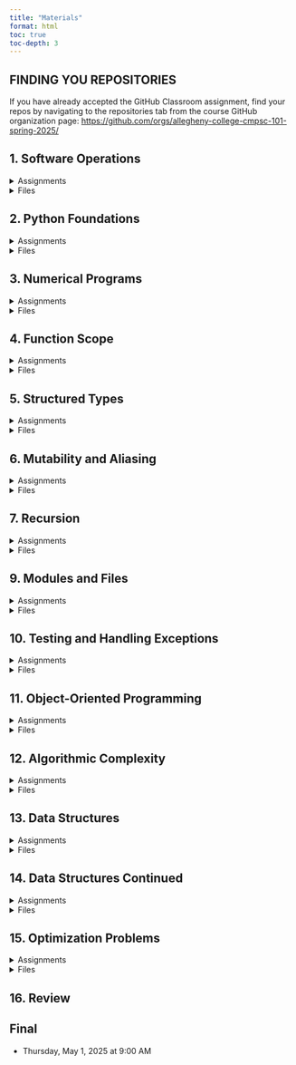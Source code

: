 ```yaml
---
title: "Materials"
format: html
toc: true
toc-depth: 3
---
```


::: {.callout-tip}
## FINDING YOU REPOSITORIES
If you have already accepted the GitHub Classroom assignment, find your
repos by navigating to the repositories tab from the course GitHub organization page:
[https://github.com/orgs/allegheny-college-cmpsc-101-spring-2025/](https://github.com/orgs/allegheny-college-cmpsc-101-spring-2025/)
:::

## 1. Software Operations
<!-- out T Jan 14, quiz W jan 15, due T Jan 21 -->

<details>
<summary>Assignments</summary>

- [Required Reading: Guttag Chapter 1](https://mitpress.ublish.com/ebook/itcapup3-preview/12609/1)
- _Specification Lab: CLI vs Script vs Notebook_
  - 20 Points
  - Due Date: Tu Jan 28 at 2:30pm
  - [GitHub Classroom Link](https://classroom.github.com/a/zOUX3b76)  
  - [Starter Repo](https://github.com/allegheny-college-cmpsc-101-spring-2025/cli-vs-script-starter/blob/main/README.md)

</details>

<details>
<summary>Files</summary>

- Slides: Welcome [Reveal](slides/01-welcome.qmd), [PDF](slides/01-welcome.pdf) (M Jan 13)
- Slides: Software installation instructions [PDF](slides/01-software-installation.pdf) (Tu Jan 14)
- Slides: Workflow for 101 labs [PDF](slides/02-workflow.pdf) (W Jan 15)

</details>
<!-- need to separate and focus on running a script with python interpreter, not in 100 -->

## 2. Python Foundations

<details>
<summary>Assignments</summary>

- [Required Reading: Guttag Chapter 2](https://mitpress.ublish.com/ebook/itcapup3-preview/12609/11)
- _Engineering Lab: Integer Squaring_
  - 40 Points
  - Due Date: Tu Jan 28 at 2:30pm
  - [GitHub Classroom Link](https://classroom.github.com/a/ooW4JapU)  
  - [Starter Repo](https://github.com/allegheny-college-cmpsc-101-spring-2025/integer-squaring-starter/blob/main/README.md)

</details>

<details>
<summary>Files</summary>

- Slides: Linting [Reveal](slides/03-linting.qmd) (Tu Jan 21)
- Slides: Python Foundations [Reveal](slides/04-python-foundations.qmd), [PDF](slides/04-python-foundations.pdf) (W Jan 22)

</details>

## 3. Numerical Programs

<details>
<summary>Assignments</summary>

- [Required Reading: Guttag Chapter 3](https://books.google.com/books?id=f57uDwAAQBAJ&pg=PA45&source=gbs_toc_r&cad=1#v=onepage&q&f=false)
- [Missing Pages](/images/pages.pdf)
- _Specification Lab: Number Comparison_
  - 20 Points
  - Due Date: Tu Feb 4 at 2:30pm
  - [GitHub Classroom Link](https://classroom.github.com/a/mICABI0R)
  - [Starter Repo](https://github.com/allegheny-college-cmpsc-101-spring-2025/number-comparison-starter/blob/main/README.md)

</details>

<details>
<summary>Files</summary>

- Slides: Numerical Computation [Reveal](slides/05-numerical-computation.qmd), [PDF](slides/05-numerical-computation.pdf) (W Jan 29)

</details>


## 4. Function Scope
<!-- out T Feb 4, quiz W Feb 5, due T Feb 11 -->

<details>
<summary>Assignments</summary>

- [Required Reading: Guttag Chapter 4](syll/syllabus.qmd#online-resources-and-course-materials)
- _Specification Lab: Square Roots_
  - 20 Points
  - Due Date: Tu Feb 11 at 2:30pm
  - [GitHub Classroom Link](https://classroom.github.com/a/QWIz3_-k)  
  - [Starter Repo](https://github.com/allegheny-college-cmpsc-101-spring-2025/square-roots-starter/blob/main/README.md)

</details>

<details>
<summary>Files</summary>

- Slides: Function Scope [Reveal](slides/07-function-scope.qmd), [PDF](slides/07-function-scope.pdf) (M Feb 3)

</details>


## 5. Structured Types
<!-- out T Feb 11, quiz W Feb 12, due T Feb 18 -->

<details>
<summary>Assignments</summary>

- [Required Reading: Guttag Chapter 5](syll/syllabus.qmd#online-resources-and-course-materials)
- _Engineering Lab: Prime Testing_
  - 40 Points
  - Due Date: Tu Feb 18 at 2:30pm
  - [GitHub Classroom Link](https://classroom.github.com/a/SarG04oP)  
  - [Starter Repo](https://github.com/allegheny-college-cmpsc-101-spring-2025/prime-testing-starter/blob/main/README.md)

</details>

<details>
<summary>Files</summary>

- Slides: Structured Types [PDF](slides/08-structured-types.pdf) (M Feb 10)
- Notebook: [Tuples](code/20250210_structured_types_tuples.ipynb)
- Notebook: [Lists](code/20250210_structured_types_lists.ipynb)
- Notebook: [Slicing](code/20250210_strings_and_slicing.ipynb)

</details>


## 6. Mutability and Aliasing
<!-- out T Feb 18, quiz W Feb 19, due T Feb 25 -->

<details>
<summary>Assignments</summary>

- [Required Reading: Guttag Chapter 5 Cont.](syll/syllabus.qmd#online-resources-and-course-materials)
- _Specification Lab: Structured Types_
  - 20 Points
  - Due Date: Tu Feb 25 at 2:30pm
  - [GitHub Classroom Link](https://classroom.github.com/a/QbhzLzHP)  
  - [Starter Repo](https://github.com/allegheny-college-cmpsc-101-spring-2025/structured-types-starter/blob/main/README.md)

</details>

<details>
<summary>Files</summary>

- Slides: Cloning and Aliasing [PDF](slides/09-cloning-aliasing-listcomp.pdf) (M Feb 17)
- Notebook: [Cloning and Aliasing](code/20250217_cloning_aliasing_listcomp.ipynb)
- Copied Pages: [Guttag p100-101](images/p100-101.pdf)

</details>


## 7. Recursion
<!-- out T Feb 25, quiz W Feb 26, due T Feb Mar 4 -->
<!-- SPRING BREAK out F Feb 28, NO QUIZ, due T Mar 11 -->

<details>
<summary>Assignments</summary>

- [Required Reading: Guttag Chapter 6](syll/syllabus.qmd#online-resources-and-course-materials)
- _Engineering Lab: Intersection Algorithms_
  - 40 Points
  - Due Date: Tu Mar 4 at 2:30pm
  - [GitHub Classroom Link](https://classroom.github.com/a/A7lyo5T7)  
  - [Starter Repo](https://github.com/allegheny-college-cmpsc-101-spring-2025/intersection-algorithms-starter/blob/main/README.md)
- _Specification Lab: Cloning vs Aliasing_
  - 20 Points
  - Due Date: Tu Mar 11 at 2:30pm
  - [GitHub Classroom Link](https://classroom.github.com/a/VSd0LY4u)  
  - [Starter Repo](https://github.com/allegheny-college-cmpsc-101-spring-2025/container-cloning-starter/blob/main/README.md)

</details>

<details>
<summary>Files</summary>

- Slides: Recursion [PDF](slides/10-recursion.pdf) (M Feb 24)
- Notebook: [Recursion](code/20250224_recursion.ipynb)

</details>


## 9. Modules and Files
<!-- out T Mar 11, quiz W Mar 12, due T Mar 18 -->

<details>
<summary>Assignments</summary>

- [Required Reading: Guttag Chapter 7](syll/syllabus.qmd#online-resources-and-course-materials)
- _Engineering Lab: Palindromes_
  - 40 Points
  - Due Date: Tu Mar 18 at 2:30pm
  - [GitHub Classroom Link](https://classroom.github.com/a/SV9QbIqo)  
  - [Starter Repo](https://github.com/allegheny-college-cmpsc-101-spring-2025/palindrome-checker-starter/blob/main/README.md)

</details>

<details>
<summary>Files</summary>

- Slides: Modules [PDF](slides/11-importing.pdf) (M Mar 10)
- Notebook: [Modules](code/20250310_importing.ipynb)
- Slides: Testing [PDF](slides/12-testing+debugging.pdf)
- Notebook: [Testing](code/20250317_testing_debugging.ipynb)

</details>


## 10. Testing and Handling Exceptions
<!-- out T Mar 18, quiz W Mar 19, due T Mar 25 -->

<details>
<summary>Assignments</summary>

- [Required Reading: Guttag Chapter 8 & 9](syll/syllabus.qmd#online-resources-and-course-materials)
- _Engineering Lab: Fibonacci Algorithms_
  - 40 Points
  <!-- - Due Date: Tu Mar 25 at 2:30pm
  - [GitHub Classroom Link]()  
  - [Starter Repo](https://github.com/allegheny-college-cmpsc-101-spring-2025/fibonacci-algorithms-starter/blob/main/README.md) -->

</details>

<details>
<summary>Files</summary>

- 

</details>


## 11. Object-Oriented Programming
<!-- out T Mar 25, quiz W Mar 26, due T Apr 1 -->

<details>
<summary>Assignments</summary>

- [Required Reading: Guttag Chapter 10](syll/syllabus.qmd#online-resources-and-course-materials)
- _Specification Lab: Debugging_
  - 20 Points
  <!-- - Due Date: Tu Apr 1 at 2:30pm
  - [GitHub Classroom Link]()  
  - [Starter Repo](https://github.com/allegheny-college-cmpsc-101-spring-2025/debugging-starter/blob/main/README.md) -->

</details>

<details>
<summary>Files</summary>

- 

</details>


## 12. Algorithmic Complexity
<!-- out T Apr 1, quiz W Apr 2, due T Apr 8 -->

<details>
<summary>Assignments</summary>

- [Required Reading: Guttag Chapter 11](syll/syllabus.qmd#online-resources-and-course-materials)
- _Engineering Lab: Object Processing_
  - 40 Points
  <!-- - Due Date: Tu Apr 8 at 2:30pm
  - [GitHub Classroom Link]()  
  - [Starter Repo](https://github.com/allegheny-college-cmpsc-101-spring-2025/debugging-starter/blob/main/README.md) -->

</details>

<details>
<summary>Files</summary>

- 

</details>


## 13. Data Structures
<!-- out T Apr 8, quiz W Apr 9, due T Apr 15 -->

<details>
<summary>Assignments</summary>

- [Required Reading: Guttag Chapter 12](syll/syllabus.qmd#online-resources-and-course-materials)
- _Engineering Lab: Containment Checking_
  - 40 Points
  <!-- - Due Date: Tu Apr 15 at 2:30pm
  - [GitHub Classroom Link]()  
  - [Starter Repo](https://github.com/allegheny-college-cmpsc-101-spring-2025/debugging-starter/blob/main/README.md) -->

</details>

<details>
<summary>Files</summary>

- 

</details>


## 14. Data Structures Continued
<!-- out T Apr 15, quiz W Apr 16, due T Apr 22 -->

<details>
<summary>Assignments</summary>

- [Required Reading: Guttag Chapter 12 Cont.](syll/syllabus.qmd#online-resources-and-course-materials)
- _Engineering Lab: Sorting Algorithms_
  - 40 Points
  <!-- - Due Date: Tu Apr 22 at 2:30pm
  - [GitHub Classroom Link]()  
  - [Starter Repo](https://github.com/allegheny-college-cmpsc-101-spring-2025/debugging-starter/blob/main/README.md) -->

</details>

<details>
<summary>Files</summary>

- 

</details>


## 15. Optimization Problems
<!-- out T Apr 22, quiz W Apr 23, due T Apr 29 -->

<details>
<summary>Assignments</summary>

- [Required Reading: Guttag Chapter 14](syll/syllabus.qmd#online-resources-and-course-materials)
- _Specification Lab: Matrix Processing_
  - 20 Points
  <!-- - Due Date: Tu Apr 29 at 2:30pm
  - [GitHub Classroom Link]()  
  - [Starter Repo](https://github.com/allegheny-college-cmpsc-101-spring-2025/matrix-processing-starter/blob/main/README.md) -->

</details>

<details>
<summary>Files</summary>

</details>


## 16. Review

## Final
<!-- GIVEN AS FINAL Th May 1, 9am -->

- Thursday, May 1, 2025 at 9:00 AM

<!-- _Final: Knapsack Solvers_ -->

<!-- ## Notes

[notebook in repo](https://github.com/allegheny-college-cmpsc-101-spring-2025/site/blob/main/code/temp.ipynb), [in site](code/temp.ipynb) -->